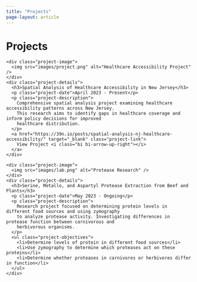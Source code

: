 ```yaml
---
title: "Projects"
page-layout: article
---
```


# Projects

<div class="projects-container">
  <div class="project-item">
    <div class="project-image">
      <img src="images/project.png" alt="Healthcare Accessibility Project" />
    </div>
    <div class="project-details">
      <h3>Spatial Analysis of Healthcare Accessibility in New Jersey</h3>
      <p class="project-date">April 2023 - Present</p>
      <p class="project-description">
        Comprehensive spatial analysis project examining healthcare accessibility patterns across New Jersey. 
        This research aims to identify gaps in healthcare coverage and inform policy decisions for improved 
        healthcare distribution.
      </p>
      <a href="https://39n.io/posts/spatial-analysis-nj-healthcare-accessibility/" target="_blank" class="project-link">
        View Project <i class="bi bi-arrow-up-right"></i>
      </a>
    </div>
  </div>

  <div class="project-item">
    <div class="project-image">
      <img src="images/lab.png" alt="Protease Research" />
    </div>
    <div class="project-details">
      <h3>Serine, Metallo, and Aspartyl Protease Extraction from Beef and Plants</h3>
      <p class="project-date">May 2023 - Ongoing</p>
      <p class="project-description">
        Research project focused on determining protein levels in different food sources and using zymography 
        to analyze protease activity. Investigating differences in protease function between carnivorous and 
        herbivorous organisms.
      </p>
      <ul class="project-objectives">
        <li>Determine levels of protein in different food sources</li>
        <li>Use zymography to determine which proteases act on these proteins</li>
        <li>Determine whether proteases in carnivores or herbivores differ in function</li>
      </ul>
    </div>
  </div>
</div>